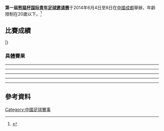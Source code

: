'''第一屆[[熊猫杯国际青年足球邀请赛|熊猫杯国际青年足球邀请赛]]'''于2014年6月4日至8日在[[中國|中國]][[成都|成都]]舉辦，年齡限制在20歲以下。<ref>{{Cite web |url=http://sports.qq.com/a/20140425/004536.htm |title=U19四国赛邀战巴西 大量海外年轻球员将上阵 |accessdate=2014-04-28 |archive-date=2014-04-28 |archive-url=https://web.archive.org/web/20140428093053/http://sports.qq.com/a/20140425/004536.htm |dead-url=no }}</ref>

==比賽成績==
{{Fb cl2 header navbar}}
{{Fb cl2 team|t={{fbu|19|BRA}} |w=2 |d=1 |l=0 |gf=8 |ga=2 |bc=gold|border=}}
{{Fb cl2 team|t={{fbu|19|CRO}} |w=2 |d=0 |l=1 |gf=4 |ga=5 |bc=silver|border=}}
{{Fb cl2 team|t={{fbu|20|CHN}} |w=1 |d=0 |l=1 |gf=2 |ga=5 |bc=#cc9966|border=}}
{{Fb cl2 team|t={{fbu|20|NZL}} |w=0 |d=1 |l=2 |gf=1 |ga=3 |bc=|border=}}
|}

=== 具體賽果 ===
{{footballbox 
| date       = 2014年6月4日
| time       = 15:00
| team1      = {{fbu-rt|20|CHN}}
| score      = 1 : 0
| report     = 
| team2      = {{fbu|20|NZL}}
| goals1     = [[刘海东_(足球运动员)|刘海东]] {{goal|25|pen.}}
| goals2     = 
| stadium    = [[都江堰凤凰体育中心|都江堰凤凰体育中心]], [[成都|成都]], [[中国|中国]]
| attendance = 
| referee    = 
}}
----
{{footballbox 
| date       = 2014年6月4日
| time       = 19:00
| team1      = {{fbu-rt|20|BRA}}
| score      = 4 : 1
| report     = 
| team2      = {{fbu|20|CRO}}
| goals1     = {{goal|3}} <br> {{goal|68}}<br> {{goal|82}}<br> {{goal|90}}
| goals2     = {{goal|48}}
| stadium    = [[成都双流体育中心|成都双流体育中心]], [[成都|成都]], [[中国|中国]]
| attendance = 
| referee    = 
}}
----
{{footballbox 
| date       = 2014年6月6日
| time       = 15:00
| team1      = {{fbu-rt|20|NZL}}
| score      = 0 : 0
| report     = 
| team2      = {{fbu|20|BRA}}
| goals1     = 
| goals2     = 
| stadium    = [[成都双流体育中心|成都双流体育中心]], [[成都|成都]], [[中国|中国]]
| attendance = 
| referee    = 
}}
----
{{footballbox 
| date       = 2014年6月6日
| time       = 19:00
| team1      = {{fbu-rt|20|CHN}}
| score      = 0 : 1
| report     = 
| team2      = {{fbu|20|CRO}}
| goals1     = 
| goals2     = {{goal|76}}
| stadium    = [[成都双流体育中心|成都双流体育中心]], [[成都|成都]], [[中国|中国]]
| attendance = 
| referee    = 
}}
----
{{footballbox 
| date       = 2014年6月8日
| time       = 15:00
| team1      = {{fbu-rt|20|CRO}}
| score      = 2 : 1
| report     = 
| team2      = {{fbu|20|NZL}}
| goals1     = {{goal|41}} <br> {{goal|62}}
| goals2     = {{goal|6}}
| stadium    = [[成都双流体育中心|成都双流体育中心]], [[成都|成都]], [[中国|中国]]
| attendance = 
| referee    = 
}}
----
{{footballbox 
| date       = 2014年6月8日
| time       = 19:00
| team1      = {{fbu-rt|20|CHN}}
| score      = 1 : 4
| report     = 
| team2      = {{fbu|20|BRA}}
| goals1     = [[刘海东_(足球运动员)|刘海东]] {{goal|85}}
| goals2     = {{goal|8||9|}}<br> {{goal|32||49|}}
| stadium    = [[成都双流体育中心|成都双流体育中心]], [[成都|成都]], [[中国|中国]]
| attendance = 
| referee    = 
}}

==參考資料==
{{reflist}}

{{熊猫杯足球赛}}

[[Category:中國足球賽事|Category:中國足球賽事]]